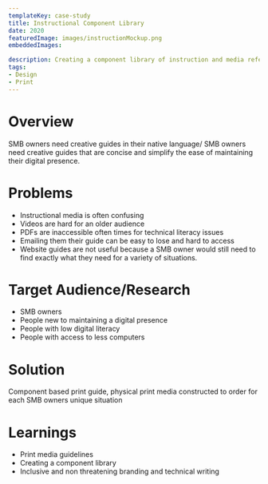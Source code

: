 ```yaml
---
templateKey: case-study
title: Instructional Component Library  
date: 2020
featuredImage: images/instructionMockup.png
embeddedImages:

description: Creating a component library of instruction and media references to support business owners in scaling their digital literacy for managing online presence.
tags: 
- Design
- Print
---
```


# Overview   
SMB owners need creative guides in their native language/ SMB owners need creative guides that are concise and simplify the ease of maintaining their digital presence.

# Problems   
- Instructional media is often confusing
- Videos are hard for an older audience
- PDFs are inaccessible often times for technical literacy issues
- Emailing them their guide can be easy to lose and hard to access
- Website guides are not useful because a SMB owner would still need to find exactly what they need for a variety of situations.

# Target Audience/Research   

- SMB owners
- People new to maintaining a digital presence
- People with low digital literacy
- People with access to less computers

# Solution   
Component based print guide, physical print media constructed to order for each SMB owners unique situation

# Learnings   
- Print media guidelines
- Creating a component library
- Inclusive and non threatening branding and technical writing


